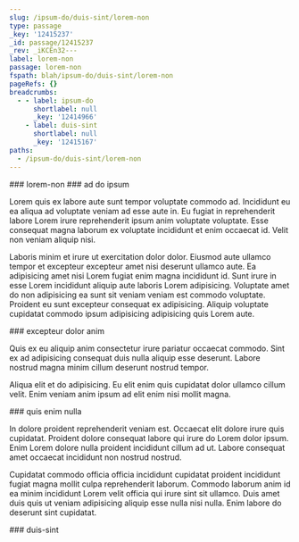 ```yaml
---
slug: /ipsum-do/duis-sint/lorem-non
type: passage
_key: '12415237'
_id: passage/12415237
_rev: _iKCEn32---
label: lorem-non
passage: lorem-non
fspath: blah/ipsum-do/duis-sint/lorem-non
pageRefs: {}
breadcrumbs:
  - - label: ipsum-do
      shortlabel: null
      _key: '12414966'
    - label: duis-sint
      shortlabel: null
      _key: '12415167'
paths:
  - /ipsum-do/duis-sint/lorem-non
---
```


<NuggetArea>
<Passage slug="/ipsum-do/duis-sint/lorem-non" type="passage" _key="12415237" _id="passage/12415237" _rev="_iKCEn32---" label="lorem-non" passage="lorem-non" fspath="blah/ipsum-do/duis-sint/lorem-non" paths="/ipsum-do/duis-sint/lorem-non">
<NuggetBody>
### lorem-non

</NuggetBody>
<Breadcrumbs>
<Crumbs>
<Crumb _key="12414966" label="ipsum-do" /><Crumb _key="12415167" label="duis-sint" />
</Crumbs>
</Breadcrumbs>
</Passage>

<NuggetsInbound>
</NuggetsInbound>
<NuggetsOutbound>
<Nugget direction="outbound" type="nugget" _key="1e9022ac-8277-4ea1-a61c-9e8e6f4e8889" _id="nugget/1e9022ac-8277-4ea1-a61c-9e8e6f4e8889" _rev="_iKCEn32--_" fspath="blah/ipsum-do/duis-sint/lorem-non/ad-do-ipsum.md" label="ad do ipsum" paths="/ipsum-do/duis-sint/lorem-non/ad-do-ipsum" slug="/ipsum-do/duis-sint/lorem-non/ad-do-ipsum">
<NuggetBody>
### ad do ipsum

Lorem quis ex labore aute sunt tempor voluptate commodo ad. Incididunt eu ea aliqua ad voluptate veniam ad esse aute in. Eu fugiat in reprehenderit labore Lorem irure reprehenderit ipsum anim voluptate voluptate. Esse consequat magna laborum ex voluptate incididunt et enim occaecat id. Velit non veniam aliquip nisi.

Laboris minim et irure ut exercitation dolor dolor. Eiusmod aute ullamco tempor et excepteur excepteur amet nisi deserunt ullamco aute. Ea adipisicing amet nisi Lorem fugiat enim magna incididunt id. Sunt irure in esse Lorem incididunt aliquip aute laboris Lorem adipisicing. Voluptate amet do non adipisicing ea sunt sit veniam veniam est commodo voluptate. Proident eu sunt excepteur consequat ex adipisicing. Aliquip voluptate cupidatat commodo ipsum adipisicing adipisicing quis Lorem aute.

</NuggetBody>
</Nugget>

<Nugget direction="outbound" type="nugget" _key="f0f751ad-e2fc-49bb-a4fe-76f356c6592c" _id="nugget/f0f751ad-e2fc-49bb-a4fe-76f356c6592c" _rev="_iKCEn32--A" fspath="blah/ipsum-do/duis-sint/lorem-non/excepteur-dolor-anim.md" label="excepteur dolor anim" paths="/ipsum-do/duis-sint/lorem-non/excepteur-dolor-anim" slug="/ipsum-do/duis-sint/lorem-non/excepteur-dolor-anim">
<NuggetBody>
### excepteur dolor anim

Quis ex eu aliquip anim consectetur irure pariatur occaecat commodo. Sint ex ad adipisicing consequat duis nulla aliquip esse deserunt. Labore nostrud magna minim cillum deserunt nostrud tempor.

Aliqua elit et do adipisicing. Eu elit enim quis cupidatat dolor ullamco cillum velit. Enim veniam anim ipsum ad elit enim nisi mollit magna.

</NuggetBody>
</Nugget>

<Nugget direction="outbound" type="nugget" _key="da90321d-d182-4593-9a10-5f8e48c780ef" _id="nugget/da90321d-d182-4593-9a10-5f8e48c780ef" _rev="_iKCEn36---" fspath="blah/ipsum-do/duis-sint/lorem-non/quis-enim-nulla.md" label="quis enim nulla" paths="/ipsum-do/duis-sint/lorem-non/quis-enim-nulla" slug="/ipsum-do/duis-sint/lorem-non/quis-enim-nulla">
<NuggetBody>
### quis enim nulla

In dolore proident reprehenderit veniam est. Occaecat elit dolore irure quis cupidatat. Proident dolore consequat labore qui irure do Lorem dolor ipsum. Enim Lorem dolore nulla proident incididunt cillum ad ut. Labore consequat amet occaecat incididunt non nostrud nostrud.

Cupidatat commodo officia officia incididunt cupidatat proident incididunt fugiat magna mollit culpa reprehenderit laborum. Commodo laborum anim id ea minim incididunt Lorem velit officia qui irure sint sit ullamco. Duis amet duis quis ut veniam adipisicing aliquip esse nulla nisi nulla. Enim labore do deserunt sint cupidatat.

</NuggetBody>
</Nugget>

</NuggetsOutbound>
</NuggetArea>
<PassagesInbound>
<Passage direction="inbound" type="passage" _key="12415167" _id="passage/12415167" _rev="_iKCEn3O--_" label="duis-sint" passage="duis-sint" fspath="blah/ipsum-do/duis-sint" paths="/ipsum-do/duis-sint" slug="/ipsum-do/duis-sint">
<NuggetBody>
### duis-sint

</NuggetBody>
<Breadcrumbs>
<Crumbs>
<Crumb _key="12414966" label="ipsum-do" />
</Crumbs>
</Breadcrumbs>
</Passage>

</PassagesInbound>
<PassagesOutbound>
</PassagesOutbound>